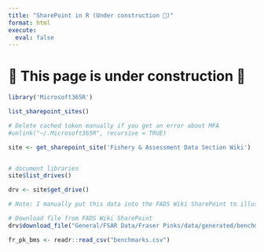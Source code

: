 ```yaml
---
title: "SharePoint in R (Under construction 🚧)"
format: html
execute:
  eval: false
---
```


# 🚧 This page is under construction 🚧

``` r
library('Microsoft365R')

list_sharepoint_sites()

# Delete cached token manually if you get an error about MFA
#unlink("~/.Microsoft365R", recursive = TRUE)

site <- get_sharepoint_site('Fishery & Assessment Data Section Wiki')


# document libraries
site$list_drives()

drv <- site$get_drive()

# Note: I manually put this data into the FADS Wiki SharePoint to illustrate the workflow of FSAR authors uploading data here

# Download file from FADS Wiki SharePoint
drv$download_file("General/FSAR Data/Fraser Pinks/data/generated/benchmarks.csv", overwrite = TRUE)

fr_pk_bms <- readr::read_csv("benchmarks.csv")

```



<!-- # Write this raw data file to Bronze

Just kidding this has to be done in a Databricks Notebook if I want to write a .csv. I can only write delta tables into a database schema from R locally using RJDBC. Which might also work. Using a Databrick notebook would be annoying because I can't read from SharePoint in DataBricks. I could set up pipeline in Azure Data Factory to read from SharePoint, transform, and write to Lakehouse but it seems complicated and maybe overkill.

We could also just read from SharePoint and write to SharePoint silver folder... Makes provisioning access to silver data easier perhaps...

See miro diagram https://miro.com/app/board/uXjVIJyjBWk=/?share_link_id=763283318229

```
library(RJDBC)

jdbc_driver <- JDBC("com.databricks.client.jdbc.Driver", "C:/Users/JOHNSONBRE/DatabricksJDBC42.jar", "")

urlsql <- "jdbc:databricks://adb-553282681420861.1.azuredatabricks.net:443/default;transportMode=http;ssl=1;AuthMech=3;httpPath=/sql/1.0/warehouses/613056ec98d47d29;"

pat <- Sys.getenv("DATABRICKS_PAT")

connsql <- RJDBC::dbConnect(jdbc_driver, urlsql, "token", pat)
dbGetQuery(connsql, "SELECT 1")

# see what catalog are available
dbGetQuery(connsql, "SHOW CATALOGS")

dbGetQuery(connsql, "SHOW SCHEMAS IN bronze_pacific_prod")

```
# Read data from Bronze

# Transform data to meet SPSR schema

# Write to silver  -->


